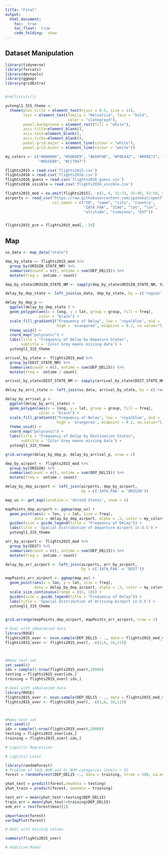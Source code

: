 ```yaml
---
title: "Final"
output: 
  html_document:
    toc:  true
    toc_float:  true
    code_folding:  show
---
```


## Dataset Manipulation 

```r
library(tidyverse)
library(forcats)
library(devtools)
library(ggmap)
library(gridExtra) 


#rm(list=ls())

yutongl1_315_theme <- 
  theme(plot.title = element_text(hjust = 0.5, size = 13), 
        text = element_text(family = "Helvetica", face = "bold", 
                            color = "slategray4"),
        panel.background = element_rect(fill = "white"), 
        axis.title=element_blank(),
        axis.text=element_blank(),
        axis.ticks=element_blank(), 
        panel.grid.major = element_line(colour = "white"), 
        panel.grid.minor = element_line(colour = "white")) 

my_colors <- c("#000000", "#56B4E9", "#E69F00", "#F0E442", "#009E73", "#0072B2", 
               "#D55E00", "#CC7947")

flights2015 = read.csv('flights2015.csv')
flights2016 = read.csv('flights2016.csv')
flights2016_guess = read.csv('flights2016_guess.csv')
flights2016_visible = read.csv('flights2016_visible.csv')

flights2015_mod = na.omit(flights2015[, -c(1, 6, 31:33, 35:40, 42:50, 52:53, 57:64)])
airports <- read_csv("https://raw.githubusercontent.com/jpatokal/openflights/master/data/airports.dat", 
                     col_names = c("ID", "name", "city", "country", 
                                   "IATA_FAA", "ICAO", "lat", "lon",  
                                   "altitude", "timezone", "DST"))


flights2015_pre = flights2015_mod[, -29]

```


## Map

```r

us_data <- map_data("state")

dep_by_state <- flights2015_mod %>% 
  group_by(ORIGIN_STATE_NM) %>% 
  summarise(count = n(), ontime = sum(DEP_DEL15)) %>%
  mutate(freq =  ontime / count)

dep_by_state$ORIGIN_STATE_NM <- sapply(dep_by_state$ORIGIN_STATE_NM, tolower)

delay_by_dep_state <- left_join(us_data, dep_by_state, by = c('region' = 'ORIGIN_STATE_NM'))

delay_by_dep_p <- 
  ggplot(delay_by_dep_state ) +
  geom_polygon(aes(x = long, y = lat, group = group, fill = freq), 
               color = "black") +
  scale_fill_gradient2("Frequency of Delay", low = 'royalblue', mid = 'thistle1',
                       high = 'orangered', midpoint = 0.2, na.value="lightgrey") +
  theme_void() +
  coord_map("polyconic") + 
  labs(title = "Frequency of Delay by Depature States",
       subtitle = 'Color Grey means missing data') + 
  yutongl1_315_theme
```


```r

arrival_by_state <- flights2015_mod %>% 
  group_by(DEST_STATE_NM) %>% 
  summarise(count = n(), ontime = sum(DEP_DEL15)) %>%
  mutate(freq =  ontime / count)

arrival_by_state$DEST_STATE_NM <- sapply(arrival_by_state$DEST_STATE_NM, tolower)

delay_by_arri_state <- left_join(us_data, arrival_by_state, by = c('region' = 'DEST_STATE_NM'))

delay_by_arrival_p <- 
  ggplot(delay_by_arri_state) +
  geom_polygon(aes(x = long, y = lat, group = group, fill = freq), 
               color = "black") +
  scale_fill_gradient2("Frequency of Delay", low = 'royalblue', mid = 'thistle1',
                       high = 'orangered', midpoint = 0.2, na.value="lightgrey") +
  theme_void() +
  coord_map("polyconic") + 
  labs(title = "Frequency of Delay by Destination States", 
       subtitle = 'Color Grey means missing data') + 
  yutongl1_315_theme

grid.arrange(delay_by_dep_p, delay_by_arrival_p, nrow = 2)
```


```r
dep_by_airport <- flights2015_mod %>% 
  group_by(ORIGIN) %>%
  summarise(count = n(), ontime = sum(DEP_DEL15)) %>%
  mutate(freq =  ontime / count)

delay_by_dep_airport <- left_join(airports, dep_by_airport, 
                                  by = c('IATA_FAA' = 'ORIGIN'))

map_us <- get_map(location = 'United States', zoom = 4)

mapPoints_dep_airport <- ggmap(map_us) +
  geom_point(aes(x = lon, y = lat, size = freq), 
             data = delay_by_dep_airport, alpha = .5, color = my_colors[3]) + 
  guides(size = guide_legend(title = "Frequency of Delay")) + 
  labs(title = 'Spacial Distribution of Departure Airport in U.S') +
  yutongl1_315_theme
```

```r
arr_by_airport <- flights2015_mod %>% 
  group_by(DEST) %>%
  summarise(count = n(), ontime = sum(DEP_DEL15)) %>%
  mutate(freq =  ontime / count)

delay_by_arr_airport <- left_join(airports, arr_by_airport, 
                                  by = c('IATA_FAA' = 'DEST'))

mapPoints_arr_airport <- ggmap(map_us) +
  geom_point(aes(x = lon, y = lat, size = freq), 
             data = delay_by_dep_airport, alpha = .5, color = my_colors[3]) + 
  scale_size_continuous(range = c(1, 10)) + 
  guides(size = guide_legend(title = "Frequency of Delay")) + 
  labs(title = 'Spacial Distribution of Arriving Airport in U.S') +
  yutongl1_315_theme
  

grid.arrange(mapPoints_dep_airport, mapPoints_arr_airport, nrow = 2)

```


```r
# Deal with imbalanced data 
library(ROSE)
flights2015_over <- ovun.sample(DEP_DEL15 ~ ., data = flights2015_mod_v2, method = "both", N = 60000)$data
flights2015_over <- flights2015_over[, -c(1,6, 10,11)]



#Make test set
set.seed(4)
idx = sample(1:nrow(flights2015_over),20000)
testing = flights2015_over[idx,]
training = flights2015_over[-idx,]
```


```r
# Deal with imbalanced data 
library(ROSE)
flights2015_over <- ovun.sample(DEP_DEL15 ~ ., data = flights2015_mod_v2, method = "both", N = 60000)$data
flights2015_over <- flights2015_over[, -c(1,6, 10,11)]



#Make test set
set.seed(4)
idx = sample(1:nrow(flights2015_over),20000)
testing = flights2015_over[idx,]
training = flights2015_over[-idx,]
```

```r
# Logistic Regression 

# Logistic Lasso 
```



```r
library(randomForest)
# Problem of TAIL_NUM and FL_NUM categories levels > 53
forest = randomForest(DEP_DEL15 ~., data = training, ntree = 500, na.action = na.pass)

yhat_test = predict(forest,newdata = testing)
yhat_train = predict(forest, newdata = training)

test_err = mean(yhat_test!=testing$DEP_DEL15)
train_err = mean(yhat_test!=training$DEP_DEL15)
oob_err = rev(forest$mse)[1]

importance(forest)
varImpPlot(forest)

# Deal with missing values

summary(flights2015_over)
```

```r
# Additive Model

```